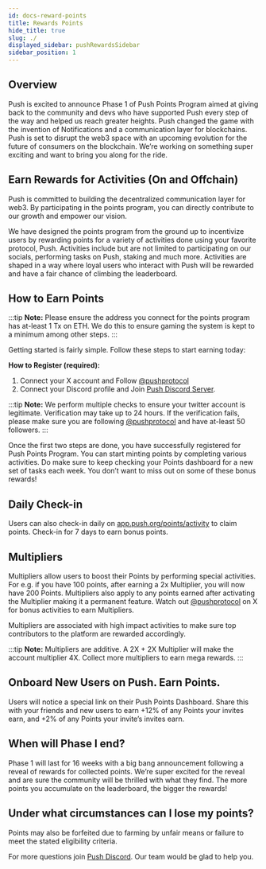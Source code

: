 ```yaml
---
id: docs-reward-points
title: Rewards Points
hide_title: true
slug: ./
displayed_sidebar: pushRewardsSidebar
sidebar_position: 1
---
```


## Overview

Push is excited to announce Phase 1 of Push Points Program aimed at giving back to the community and devs who have supported Push every step of the way and helped us reach greater heights. Push changed the game with the invention of Notifications and a communication layer for blockchains. Push is set to disrupt the web3 space with an upcoming evolution for the future of consumers on the blockchain. We’re working on something super exciting and want to bring you along for the ride.

## Earn Rewards for Activities (On and Offchain)

Push is committed to building the decentralized communication layer for web3. By participating in the points program, you can directly contribute to our growth and empower our vision.

We have designed the points program from the ground up to incentivize users by rewarding points for a variety of activities done using your favorite protocol, Push. Activities include but are not limited to participating on our socials, performing tasks on Push, staking and much more. Activities are shaped in a way where loyal users who interact with Push will be rewarded and have a fair chance of climbing the leaderboard.

## How to Earn Points

:::tip
 **Note:** Please ensure the address you connect for the points program has at-least 1 Tx on ETH. We do this to ensure gaming the system is kept to a minimum among other steps.
:::

Getting started is fairly simple. Follow these steps to start earning today:

**How to Register (required):**

1. Connect your X account and Follow [@pushprotocol](https://x.com/pushprotocol)
2. Connect your Discord profile and Join [Push Discord Server](https://discord.com/invite/pushprotocol).

:::tip
 **Note:** We perform multiple checks to ensure your twitter account is legitimate. Verification may take up to 24 hours. If the verification fails, please make sure you are following [@pushprotocol](https://x.com/pushprotocol) and have at-least 50 followers.
:::

Once the first two steps are done, you have successfully registered for Push Points Program. You can start minting points by completing various activities. Do make sure to keep checking your Points dashboard for a new set of tasks each week. You don’t want to miss out on some of these bonus rewards!

## Daily Check-in

Users can also check-in daily on [app.push.org/points/activity](http://app.push.org/points/activity) to claim points. Check-in for 7 days to earn bonus points.

## Multipliers

Multipliers allow users to boost their Points by performing special activities. For e.g. if you have 100 points, after earning a 2x Multiplier, you will now have 200 Points. Multipliers also apply to any points earned after activating the Multiplier making it a permanent feature. Watch out [@pushprotocol](https://x.com/pushprotocol) on X for bonus activities to earn Multipliers.

Multipliers are associated with high impact activities to make sure top contributors to the platform are rewarded accordingly.

:::tip
 **Note:** Multipliers are additive. A 2X + 2X Multiplier will make the account multiplier 4X. Collect more multipliers to earn mega rewards.
:::

## Onboard New Users on Push. Earn Points.

Users will notice a special link on their Push Points Dashboard. Share this with your friends and new users to earn +12% of any Points your invites earn, and +2% of any Points your invite’s invites earn.

## When will Phase I end?

Phase 1 will last for 16 weeks with a big bang announcement following a reveal of rewards for collected points. We’re super excited for the reveal and are sure the community will be thrilled with what they find. The more points you accumulate on the leaderboard, the bigger the rewards!

## Under what circumstances can I lose my points?

Points may also be forfeited due to farming by unfair means or failure to meet the stated eligibility criteria.

For more questions join [Push Discord](https://discord.com/invite/pushprotocol). Our team would be glad to help you.
